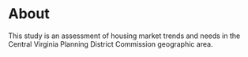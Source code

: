 # About

This study is an assessment of housing market trends and needs in the Central Virginia Planning District Commission geographic area. 


